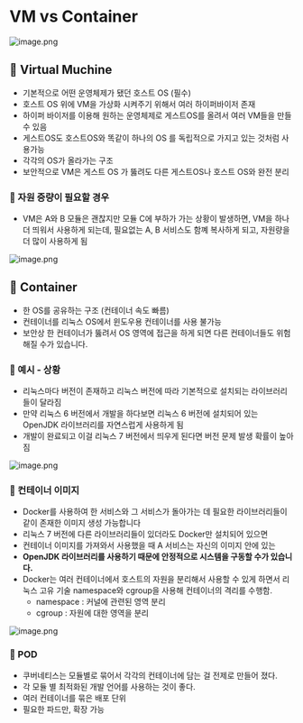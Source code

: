 # VM vs Container

![image.png](./image.png)

## 🔶 Virtual Muchine

- 기본적으로 어떤 운영체제가 됐던 호스트 OS (필수)
- 호스트 OS 위에 VM을 가상화 시켜주기 위해서 여러 하이퍼바이저 존재
- 하이퍼 바이저를 이용해 원하는 운영체제로 게스트OS를 올려서 여러 VM들을 만들 수 있음
- 게스트OS도 호스트OS와 똑같이 하나의 OS 를 독립적으로 가지고 있는 것처럼 사용가능
- 각각의 OS가 올라가는 구조
- 보안적으로 VM은 게스트 OS 가 뚫려도 다른 게스트OS나 호스트 OS와 완전 분리

### 🔹 자원 증량이 필요할 경우

- VM은 A와 B 모듈은 괜찮지만 모듈 C에 부하가 가는 상황이 발생하면, VM을 하나 더 띄워서 사용하게 되는데, 필요없는 A, B 서비스도 함꼐 복사하게 되고, 자원량을 더 많이 사용하게 됨

![image.png](./image%201.png)

## 🔶 Container

- 한 OS를 공유하는 구조 (컨테이너 속도 빠름)
- 컨테이너를 리눅스 OS에서 윈도우용 컨테이너를 사용 불가능
- 보안상 한 컨테이너가 뚫려서 OS 영역에 접근을 하게 되면 다른 컨테이너들도 위험해질 수가 있습니다.

### 🔹 예시 - 상황

- 리눅스마다 버전이 존재하고 리눅스 버전에 따라 기본적으로 설치되는 라이브러리들이 달라짐
- 만약 리눅스 6 버전에서 개발을 하다보면 리눅스 6 버전에 설치되어 있는 OpenJDK 라이브러리를 자연스럽게 사용하게 됨
- 개발이 완료되고 이걸 리눅스 7 버전에서 띄우게 된다면 버전 문제 발생 확률이 높아짐

![image.png](./image%202.png)

### 🔹 컨테이너 이미지

- Docker를 사용하여 한 서비스와 그 서비스가 돌아가는 데 필요한 라이브러리들이 같이 존재한 이미지 생성 가능합니다
- 리눅스 7 버전에 다른 라이브러리들이 있더라도 Docker만 설치되어 있으면
- 컨테이너 이미지를 가져와서 사용했을 때 A 서비스는 자신의 이미지 안에 있는
- **OpenJDK 라이브러리를 사용하기 때문에 안정적으로 시스템을 구동할 수가 있습니다.**
- Docker는 여러 컨테이너에서 호스트의 자원을 분리해서 사용할 수 있게 하면서 리눅스 고유 기술 namespace와 cgroup을 사용해 컨테이너의 격리를 수행함.
  - namespace : 커널에 관련된 영역 분리
  - cgroup : 자원에 대한 영역을 분리

![image.png](./image%203.png)

### 🔹 POD

- 쿠버네티스는 모듈별로 묶어서 각각의 컨테이너에 담는 걸 전제로 만들어 졌다.
- 각 모듈 별 최적화된 개발 언어를 사용하는 것이 좋다.
- 여러 컨테이너를 묶은 배포 단위
- 필요한 파드만, 확장 가능
